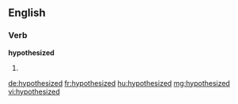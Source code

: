 ==English==

===Verb===
'''hypothesized'''

# {{past of|hypothesize}}

[[de:hypothesized]]
[[fr:hypothesized]]
[[hu:hypothesized]]
[[mg:hypothesized]]
[[vi:hypothesized]]